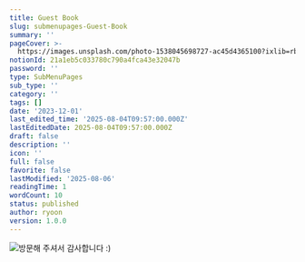 ```yaml
---
title: Guest Book
slug: submenupages-Guest-Book
summary: ''
pageCover: >-
  https://images.unsplash.com/photo-1538045698727-ac45d4365100?ixlib=rb-4.0.3&q=85&fm=jpg&crop=entropy&cs=srgb
notionId: 21a1eb5c033780c790a4fca43e32047b
password: ''
type: SubMenuPages
sub_type: ''
category: ''
tags: []
date: '2023-12-01'
last_edited_time: '2025-08-04T09:57:00.000Z'
lastEditedDate: 2025-08-04T09:57:00.000Z
draft: false
description: ''
icon: ''
full: false
favorite: false
lastModified: '2025-08-06'
readingTime: 1
wordCount: 10
status: published
author: ryoon
version: 1.0.0
---
```


![방문해 주셔서 감사합니다 :)](https://res.cloudinary.com/dyrdul1dd/image/upload/v1754512150/norkive-notion-images/1754512149907-IMG_9224.jpg)


    


